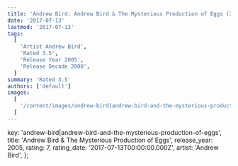 ```yaml
---
title: 'Andrew Bird: Andrew Bird & The Mysterious Production of Eggs (2005)'
date: '2017-07-13'
lastmod: '2017-07-13'
tags:
  [
    'Artist Andrew Bird',
    'Rated 3.5',
    'Release Year 2005',
    'Release Decade 2000',
  ]
summary: 'Rated 3.5'
authors: ['default']
images:
  [
    '/content/images/andrew-bird|andrew-bird-and-the-mysterious-production-of-eggs.jpg',
  ]
---
```


  key: 'andrew-bird|andrew-bird-and-the-mysterious-production-of-eggs',
  title: 'Andrew Bird & The Mysterious Production of Eggs',
  release_year: 2005,
  rating: 7,
  rating_date: '2017-07-13T00:00:00.000Z',
  artist: 'Andrew Bird',
};

<MusicRating data={data} />
